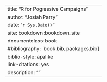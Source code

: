 --- 
title: "R for Pogressive Campaigns"
author: "Josiah Parry"
date: "`r Sys.Date()`"
site: bookdown::bookdown_site
documentclass: book
#bibliography: [book.bib, packages.bib]
biblio-style: apalike
link-citations: yes
description: ""
---